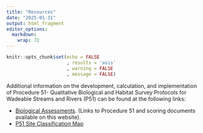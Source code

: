 ```yaml
---
title: "Resources"
date: "2025-01-31"
output: html_fragment
editor_options: 
  markdown: 
    wrap: 72
---
```


```r
knitr::opts_chunk$set(echo = FALSE
                      , results = 'asis'
                      , warning = FALSE
                      , message = FALSE)
```

Additional information on the development, calculation, and
implementation of Procedure 51- Qualitative Biological and Habitat
Survey Protocols for Wadeable Streams and Rivers (P51) can be found at
the following links:

-   <a href="https://www.michigan.gov/egle/about/organization/water-resources/glwarm/biological-assessments" target="_blank">Biological
    Assessments</a>. (Links to Procedure 51 and scoring documents
    available on this website).
-   <a href="https://experience.arcgis.com/experience/2679ab95af4a4c1e823fbef7018aeb59/" target="_blank">P51
    Site Classification Map</a>
